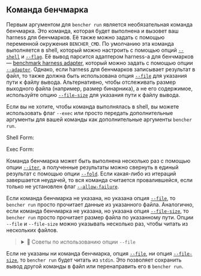
## Команда бенчмарка

Первым аргументом для `bencher run` является необязательная команда бенчмарка.
Это команда, которая будет выполнена и вызовет ваш harness для бенчмарков.
Её также можно задать с помощью переменной окружения `BENCHER_CMD`.
По умолчанию эта команда выполняется в shell,
который можно настроить с помощью опций [`--shell`][shell option] и [`--flag`][flag option].
Её вывод парсится адаптером harness-а для бенчмарков — [benchmark harness adapter][benchmark harness adapters],
который можно задать с помощью опции [`--adapter`][adapter option].
Однако, если harness для бенчмарков записывает результат в файл, то также должна быть использована опция [`--file`][file option]
для указания пути к файлу вывода.
Альтернативно, чтобы отслеживать размер выходного файла (например, размер бинарника), а не его содержимое,
используйте опцию [`--file-size`][file size option] для указания пути к файлу вывода.

Если вы не хотите, чтобы команда выполнялась в shell, вы можете использовать флаг `--exec`
или просто передать дополнительные аргументы для вашей команды как дополнительные аргументы `bencher run`.

Shell Form:
<ShellForm />

Exec Form:
<ExecForm />

Команда бенчмарка может быть выполнена несколько раз с помощью опции [`--iter`][iter option],
а полученные результаты можно свернуть в единый результат с помощью опции [`--fold`][fold option].
Если какая-либо из итераций завершается неудачей, то вся команда считается провалившейся,
если только не установлен флаг [`--allow-failure`][allow failure flag].

Если команда бенчмарка не указана, но указана опция [`--file`][file option],
то `bencher run` просто прочитает данные из указанного файла.
Аналогично, если команда бенчмарка не указана, но указана опция [`--file-size`][file size option],
то `bencher run` просто прочитает размер файла по указанному пути.
Опции `--file` и `--file-size` можно указывать несколько раз, чтобы читать из нескольких файлов.

<blockquote>
<details>
  <summary>🐰 Советы по использованию опции <code>-&#8288;-file</code></summary>
  Опция <code>-&#8288;-file</code> может быть использована для чтения результатов бенчмарка из файла.
  Вы можете указывать опцию <code>-&#8288;-file</code> несколько раз, чтобы читать из нескольких файлов.
  Если вы укажете опцию <code>-&#8288;-file</code> несколько раз,
  то каждый файл будет рассматриваться как отдельная <code>итерация</code> команды бенчмарка.
  При отображении эти результаты будут показаны в отдельных таблицах.

  Если вы хотите объединить эти результаты в одну <code>итерацию</code>,
  то вы можете установить опцию <code>-&#8288;-iter</code> в значение <code>1</code>
  и установить опцию <code>-&#8288;-fold</code> на одну из агрегирующих функций <code>min</code>, <code>max</code> или <code>median</code>.
  Это свернёт результаты в одну <code>итерацию</code>
  и отобразит их в одной таблице.
  Пожалуйста, <b>не</b> устанавливайте опцию <code>-&#8288;-fold</code> в значение <code>mean</code>.
</details>
</blockquote>

Если не указаны ни команда бенчмарка, опция [`--file`][file option],
ни опция [`--file-size`][file size option],
то `bencher run` будет читать из `stdin`.
Это позволяет сохранить вывод другой команды в файл или перенаправить его в `bencher run`.

[benchmark harness adapters]: /ru/docs/explanation/adapters/

[shell option]: #--shell-shell
[flag option]: #--flag-flag
[adapter option]: #--adapter-adapter
[file option]: #--file-file
[file size option]: #--file-size-file
[iter option]: #--iter-iter
[fold option]: #--fold-fold
[allow failure flag]: #--allow-failure